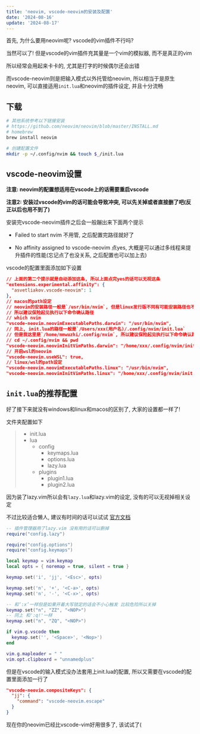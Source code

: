 ```yaml
---
title: 'neovim, vscode-neovim的安装及配置'
date: '2024-08-16'
update: '2024-08-17'
---
```


首先, 为什么要用neovim呢? vscode的vim插件不行吗?

当然可以了! 但是vscode的vim插件充其量是一个vim的模拟器, 而不是真正的vim

所以经常会用起来卡卡的, 尤其是打字的时候偶尔还会出错

而vscode-neovim则是把输入模式以外托管给neovim, 所以相当于是原生neovim, 可以直接适用`init.lua`和neovim的插件设定, 并且十分流畅

## 下载
```sh
# 其他系统参考以下链接安装
# https://github.com/neovim/neovim/blob/master/INSTALL.md
# homebrew
brew install neovim

# 创建配置文件
mkdir -p ~/.config/nvim && touch $_/init.lua
```

## vscode-neovim设置
**注意: neovim的配置想适用在vscode上的话需要重启vscode**

**注意2: 安装过vscode的vim的话可能会导致冲突, 可以先关掉或者直接删了吧(反正以后也用不到了)**

安装完vscode-neovim插件之后会一般蹦出来下面两个提示

- Failed to start nvim
不用管, 之后配置完路径就好了

- No affinity assigned to vscode-neovim
点yes, 大概是可以通过多线程来提升插件的性能(忘记点了也没关系, 之后配置也可以加上去)

vscode的配置里面添加如下设置
```json setting.json
// 上面的第二个提示就是自动添加这条, 所以上面点完yes的话可以无视这条
"extensions.experimental.affinity": {
  "asvetliakov.vscode-neovim": 1
},
// macos的path设定
// neovim的安装路径一般是`/usr/bin/nvim`, 但是linux发行版不同有可能安装路径也不同
// 所以建议保险起见执行以下命令确认路径
// which nvim
"vscode-neovim.neovimExecutablePaths.darwin": "/usr/bin/nvim",
// 同上, init.lua的路径一般是`/Users/xxx(用户名)/.config/nvim/init.lua`
// 但是我这里是`/home/mmwuzhi/.config/nvim`, 所以建议保险起见执行以下命令确认路径
// cd ~/.config/nvim && pwd
"vscode-neovim.neovimInitVimPaths.darwin": "/home/xxx/.config/nvim/init.lua",
// 开启wsl的neovim
"vscode-neovim.useWSL": true,
// linux/wsl的path设定
"vscode-neovim.neovimExecutablePaths.linux": "/usr/bin/nvim",
"vscode-neovim.neovimInitVimPaths.linux": "/home/xxx/.config/nvim/init.lua",
```

## `init.lua`的推荐配置
好了接下来就没有windows和linux和macos的区别了, 大家的设置都一样了!

文件夹配置如下
> - init.lua
> - lua
>   - config
>     - keymaps.lua
>     - options.lua
>     - lazy.lua
>   - plugins
>     - plugin1.lua
>     - plugin2.lua

因为装了lazy.vim所以会有`lazy.lua`和lazy.vim的设定, 没有的可以无视掉相关设定

不过比较适合懒人, 建议有时间的话可以试试 [官方文档](https://www.lazyvim.org/installation)

```lua init.lua
-- 插件管理器用了lazy.vim 没有用的话可以删掉
require("config.lazy")

require("config.options")
require("config.keymaps")
```
```lua ./lua/config/keymaps.lua
local keymap = vim.keymap
local opts = { noremap = true, silent = true }

keymap.set('i', 'jj', '<Esc>', opts)

keymap.set('n', '+', '<C-a>', opts)
keymap.set('n', '-', '<C-x>', opts)

-- 和‘:x’一样但是如果开着大写锁定的话会不小心触发 比较危险所以关掉
keymap.set("n", "ZZ", "<NOP>")
-- 同上 和':q!'一样
keymap.set("n", "ZQ", "<NOP>")

if vim.g.vscode then
  keymap.set('', '<Space>', '<Nop>')
end
```
```lua ./lua/config/options.lua
vim.g.mapleader = " "
vim.opt.clipboard = "unnamedplus"
```

但是在vscode的输入模式没办法套用上init.lua的配置, 所以又需要在vscode的配置里面添加一行了
```json
"vscode-neovim.compositeKeys": {
  "jj": {
    "command": "vscode-neovim.escape"
  }
}
```
现在你的neovim已经比vscode-vim好用很多了, 该试试了\(
